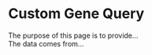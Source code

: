# Custom Gene Query {#sec-custom-gene-query}
  
The purpose of this page is to provide...  
The data comes from...  
